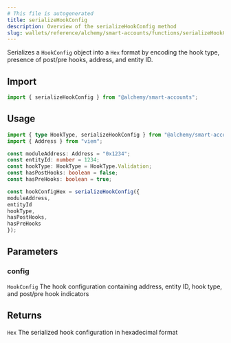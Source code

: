 ```yaml
---
# This file is autogenerated
title: serializeHookConfig
description: Overview of the serializeHookConfig method
slug: wallets/reference/alchemy/smart-accounts/functions/serializeHookConfig
---
```


Serializes a `HookConfig` object into a `Hex` format by encoding the hook type, presence of post/pre hooks, address, and entity ID.

## Import

```ts
import { serializeHookConfig } from "@alchemy/smart-accounts";
```

## Usage

```ts
import { type HookType, serializeHookConfig } from "@alchemy/smart-accounts";
import { Address } from "viem";

const moduleAddress: Address = "0x1234";
const entityId: number = 1234;
const hookType: HookType = HookType.Validation;
const hasPostHooks: boolean = false;
const hasPreHooks: boolean = true;

const hookConfigHex = serializeHookConfig({
moduleAddress,
entityId
hookType,
hasPostHooks,
hasPreHooks
});
```

## Parameters

### config

`HookConfig`
The hook configuration containing address, entity ID, hook type, and post/pre hook indicators

## Returns

`Hex`
The serialized hook configuration in hexadecimal format
